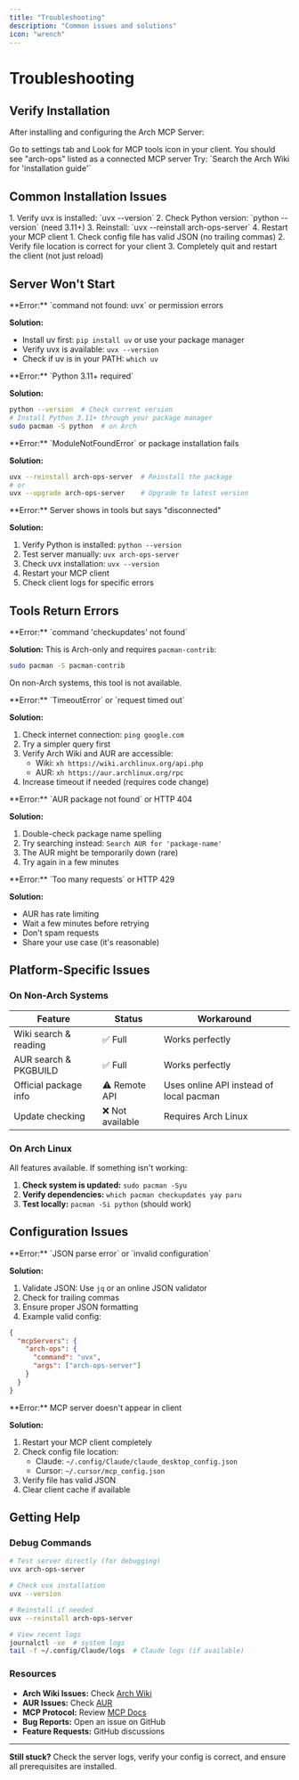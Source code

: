 ```yaml
---
title: "Troubleshooting"
description: "Common issues and solutions"
icon: "wrench"
---
```


# Troubleshooting

## Verify Installation

After installing and configuring the Arch MCP Server:

<Steps>
  <Step title="Client Settings">
    Go to settings tab and Look for MCP tools icon in your client.
  </Step>
  
  <Step title="Find arch-ops Server">
    You should see "arch-ops" listed as a connected MCP server
  </Step>
  
  <Step title="Test a Simple Query">
    Try: `Search the Arch Wiki for 'installation guide'`
  </Step>
</Steps>

## Common Installation Issues

<AccordionGroup>
  <Accordion title="Server shows as disconnected">
    1. Verify uvx is installed: `uvx --version`
    2. Check Python version: `python --version` (need 3.11+)
    3. Reinstall: `uvx --reinstall arch-ops-server`
    4. Restart your MCP client
  </Accordion>
  
  <Accordion title="arch-ops doesn't appear">
    1. Check config file has valid JSON (no trailing commas)
    2. Verify file location is correct for your client
    3. Completely quit and restart the client (not just reload)
  </Accordion>
</AccordionGroup>

## Server Won't Start

<Accordion title="uvx not found">
**Error:** `command not found: uvx` or permission errors

**Solution:**
- Install uv first: `pip install uv` or use your package manager
- Verify uvx is available: `uvx --version`
- Check if uv is in your PATH: `which uv`
</Accordion>

<Accordion title="Python version error">
**Error:** `Python 3.11+ required`

**Solution:**
```bash
python --version  # Check current version
# Install Python 3.11+ through your package manager
sudo pacman -S python  # on Arch
```
</Accordion>

<Accordion title="Missing dependencies">
**Error:** `ModuleNotFoundError` or package installation fails

**Solution:**
```bash
uvx --reinstall arch-ops-server  # Reinstall the package
# or
uvx --upgrade arch-ops-server    # Upgrade to latest version
```
</Accordion>

<Accordion title="MCP server doesn't connect">
**Error:** Server shows in tools but says "disconnected"

**Solution:**
1. Verify Python is installed: `python --version`
2. Test server manually: `uvx arch-ops-server`
3. Check uvx installation: `uvx --version`
4. Restart your MCP client
5. Check client logs for specific errors
</Accordion>

## Tools Return Errors

<Accordion title="checkupdates not found">
**Error:** `command 'checkupdates' not found`

**Solution:**
This is Arch-only and requires `pacman-contrib`:
```bash
sudo pacman -S pacman-contrib
```

On non-Arch systems, this tool is not available.
</Accordion>

<Accordion title="Timeout errors">
**Error:** `TimeoutError` or `request timed out`

**Solution:**
1. Check internet connection: `ping google.com`
2. Try a simpler query first
3. Verify Arch Wiki and AUR are accessible:
   - Wiki: `xh https://wiki.archlinux.org/api.php`
   - AUR: `xh https://aur.archlinux.org/rpc`
4. Increase timeout if needed (requires code change)
</Accordion>

<Accordion title="404 from AUR">
**Error:** `AUR package not found` or HTTP 404

**Solution:**
1. Double-check package name spelling
2. Try searching instead: `Search AUR for 'package-name'`
3. The AUR might be temporarily down (rare)
4. Try again in a few minutes
</Accordion>

<Accordion title="Rate limit errors (429)">
**Error:** `Too many requests` or HTTP 429

**Solution:**
- AUR has rate limiting
- Wait a few minutes before retrying
- Don't spam requests
- Share your use case (it's reasonable)
</Accordion>

## Platform-Specific Issues

### On Non-Arch Systems

| Feature | Status | Workaround |
|---------|--------|-----------|
| Wiki search & reading | ✅ Full | Works perfectly |
| AUR search & PKGBUILD | ✅ Full | Works perfectly |
| Official package info | ⚠️ Remote API | Uses online API instead of local pacman |
| Update checking | ❌ Not available | Requires Arch Linux |

### On Arch Linux

All features available. If something isn't working:

1. **Check system is updated:** `sudo pacman -Syu`
2. **Verify dependencies:** `which pacman checkupdates yay paru`
3. **Test locally:** `pacman -Si python` (should work)

## Configuration Issues

<Accordion title="Config syntax error">
**Error:** `JSON parse error` or `invalid configuration`

**Solution:**
1. Validate JSON: Use `jq` or an online JSON validator
2. Check for trailing commas
3. Ensure proper JSON formatting
4. Example valid config:
```json
{
  "mcpServers": {
    "arch-ops": {
      "command": "uvx",
      "args": ["arch-ops-server"]
    }
  }
}
```
</Accordion>

<Accordion title="Config not loading">
**Error:** MCP server doesn't appear in client

**Solution:**
1. Restart your MCP client completely
2. Check config file location:
   - Claude: `~/.config/Claude/claude_desktop_config.json`
   - Cursor: `~/.cursor/mcp_config.json`
3. Verify file has valid JSON
4. Clear client cache if available
</Accordion>

## Getting Help

### Debug Commands

```bash
# Test server directly (for debugging)
uvx arch-ops-server

# Check uvx installation
uvx --version

# Reinstall if needed
uvx --reinstall arch-ops-server

# View recent logs
journalctl -xe  # system logs
tail -f ~/.config/Claude/logs  # Claude logs (if available)
```

### Resources

- **Arch Wiki Issues:** Check [Arch Wiki](https://wiki.archlinux.org/)
- **AUR Issues:** Check [AUR](https://aur.archlinux.org/)
- **MCP Protocol:** Review [MCP Docs](https://modelcontextprotocol.io/)
- **Bug Reports:** Open an issue on GitHub
- **Feature Requests:** GitHub discussions

---

**Still stuck?** Check the server logs, verify your config is correct, and ensure all prerequisites are installed.
